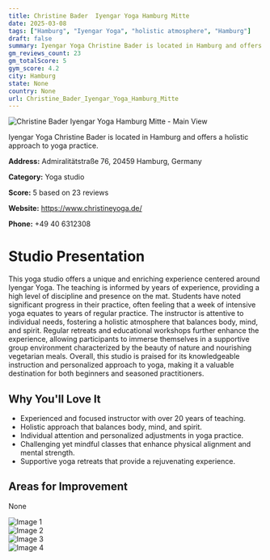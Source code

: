 ```yaml
---
title: Christine Bader  Iyengar Yoga Hamburg Mitte
date: 2025-03-08
tags: ["Hamburg", "Iyengar Yoga", "holistic atmosphere", "Hamburg"]  
draft: false
summary: Iyengar Yoga Christine Bader is located in Hamburg and offers a holistic approach to yoga practice.
gm_reviews_count: 23
gm_totalScore: 5
gym_score: 4.2
city: Hamburg
state: None
country: None
url: Christine_Bader_Iyengar_Yoga_Hamburg_Mitte
---
```


<div className="aspect-[16/9] relative my-8">
  <img 
    src="https://lh5.googleusercontent.com/p/AF1QipNaPhSyuAz_9iscdC8k9vbjIyQYGOHVFpAzRUEg=w1920-h1080-k-no"
    alt="Christine Bader  Iyengar Yoga Hamburg Mitte - Main View"
    className="object-cover absolute inset-0 w-full h-full rounded-lg"
  />
</div>

Iyengar Yoga Christine Bader is located in Hamburg and offers a holistic approach to yoga practice.

**Address:** Admiralitätstraße 76, 20459 Hamburg, Germany

**Category:** Yoga studio

**Score:** 5 based on 23 reviews

**Website:** https://www.christineyoga.de/

**Phone:** +49 40 6312308

# Studio Presentation

This yoga studio offers a unique and enriching experience centered around Iyengar Yoga. The teaching is informed by years of experience, providing a high level of discipline and presence on the mat. Students have noted significant progress in their practice, often feeling that a week of intensive yoga equates to years of regular practice. The instructor is attentive to individual needs, fostering a holistic atmosphere that balances body, mind, and spirit. Regular retreats and educational workshops further enhance the experience, allowing participants to immerse themselves in a supportive group environment characterized by the beauty of nature and nourishing vegetarian meals. Overall, this studio is praised for its knowledgeable instruction and personalized approach to yoga, making it a valuable destination for both beginners and seasoned practitioners.

## Why You'll Love It

- Experienced and focused instructor with over 20 years of teaching.
- Holistic approach that balances body, mind, and spirit.
- Individual attention and personalized adjustments in yoga practice.
- Challenging yet mindful classes that enhance physical alignment and mental strength.
- Supportive yoga retreats that provide a rejuvenating experience.

## Areas for Improvement

None

<div className="grid grid-cols-1 xl:grid-cols-2 gap-4 my-8">
<div className="aspect-[4/3] relative"><img src="https://lh5.googleusercontent.com/p/AF1QipOOYn7zVlV6cA5NY4XlX5sa5fHSUAkid60jhBDn=w1920-h1080-k-no" alt="Image 1" className="object-cover absolute inset-0 w-full h-full rounded-lg" /></div>
<div className="aspect-[4/3] relative"><img src="https://lh5.googleusercontent.com/p/AF1QipOlea_1VvG-FdB9OA80ln0MeFotbn6w9vX8CaQb=w1920-h1080-k-no" alt="Image 2" className="object-cover absolute inset-0 w-full h-full rounded-lg" /></div>
<div className="aspect-[4/3] relative"><img src="https://lh5.googleusercontent.com/p/AF1QipOgsXe_nAu9i-J3JgxBRoYKupkErnl-466kNfHn=w1920-h1080-k-no" alt="Image 3" className="object-cover absolute inset-0 w-full h-full rounded-lg" /></div>
<div className="aspect-[4/3] relative"><img src="https://lh5.googleusercontent.com/p/AF1QipO1bvPQz6nyDMVbB9HSq-eKfGeNOVKmQhc6U_Um=w1920-h1080-k-no" alt="Image 4" className="object-cover absolute inset-0 w-full h-full rounded-lg" /></div>
</div>